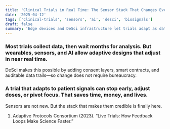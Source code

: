 ```yaml
---
title: 'Clinical Trials in Real Time: The Sensor Stack That Changes Everything'
date: '2025-04-12'
tags: ['clinical-trials', 'sensors', 'ai', 'desci', 'biosignals']
draft: false
summary: 'Edge devices and DeSci infrastructure let trials adapt as data flows—not after the fact.'
---
```


### Most trials collect data, then wait months for analysis. But wearables, sensors, and AI allow adaptive designs that adjust in near real time.
DeSci makes this possible by adding consent layers, smart contracts, and auditable data trails—so change does not require bureaucracy.

### A trial that adapts to patient signals can stop early, adjust doses, or pivot focus. That saves time, money, and lives.
Sensors are not new. But the stack that makes them credible is finally here.

1. Adaptive Protocols Consortium (2023). “Live Trials: How Feedback Loops Make Science Faster.”
